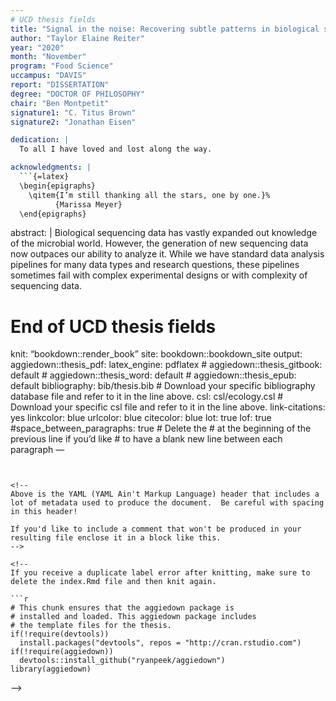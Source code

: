 ```yaml
---
# UCD thesis fields
title: "Signal in the noise: Recovering subtle patterns in biological sequencing data with new approaches"
author: "Taylor Elaine Reiter"
year: "2020"
month: "November"
program: "Food Science"
uccampus: "DAVIS"
report: "DISSERTATION"
degree: "DOCTOR OF PHILOSOPHY"
chair: "Ben Montpetit"
signature1: "C. Titus Brown"
signature2: "Jonathan Eisen"

dedication: |
  To all I have loved and lost along the way.

acknowledgments: |
  ```{=latex}
  \begin{epigraphs}
    \qitem{I’m still thanking all the stars, one by one.}%
          {Marissa Meyer}
  \end{epigraphs}
  ```


abstract: |
  Biological sequencing data has vastly expanded out knowledge of the microbial world.
  However, the generation of new sequencing data now outpaces our ability to analyze it.
  While we have standard data analysis pipelines for many data types and research questions, these pipelines sometimes fail with complex experimental designs or with complexity of sequencing data.
    

# End of UCD thesis fields
knit: "bookdown::render_book"
site: bookdown::bookdown_site
output:
  aggiedown::thesis_pdf:
    latex_engine: pdflatex
#  aggiedown::thesis_gitbook: default
#  aggiedown::thesis_word: default
#  aggiedown::thesis_epub: default
bibliography: bib/thesis.bib
# Download your specific bibliography database file and refer to it in the line above.
csl: csl/ecology.csl
# Download your specific csl file and refer to it in the line above.
link-citations: yes
linkcolor: blue
urlcolor: blue
citecolor: blue
lot: true
lof: true
#space_between_paragraphs: true
# Delete the # at the beginning of the previous line if you'd like
# to have a blank new line between each paragraph
---
```


<!--
Above is the YAML (YAML Ain't Markup Language) header that includes a lot of metadata used to produce the document.  Be careful with spacing in this header!

If you'd like to include a comment that won't be produced in your resulting file enclose it in a block like this.
-->

<!--
If you receive a duplicate label error after knitting, make sure to delete the index.Rmd file and then knit again.

```r
# This chunk ensures that the aggiedown package is
# installed and loaded. This aggiedown package includes
# the template files for the thesis.
if(!require(devtools))
  install.packages("devtools", repos = "http://cran.rstudio.com")
if(!require(aggiedown))
  devtools::install_github("ryanpeek/aggiedown")
library(aggiedown)
```
-->
